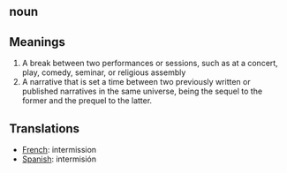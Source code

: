 == noun ==

== Meanings ==

#A break between two performances or sessions, such as at a concert, play, comedy, seminar, or religious assembly
#A narrative that is set a time between two previously written or published narratives in the same universe, being the sequel to the former and the prequel to the latter.

== Translations ==

* [[French]]: intermission
* [[Spanish]]: intermisión